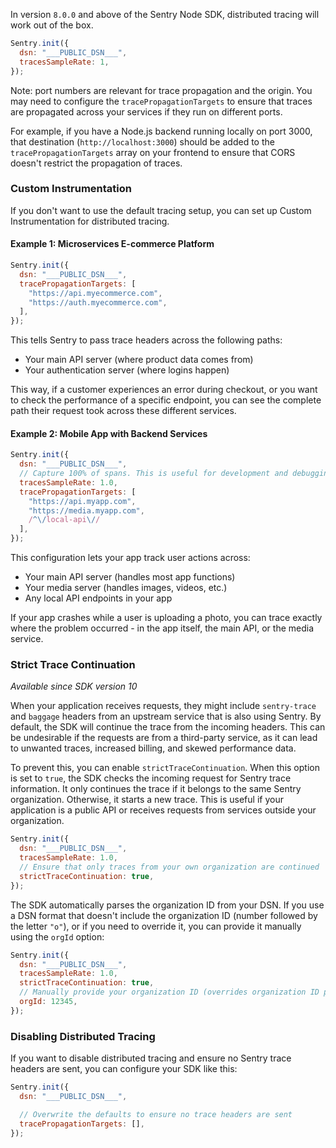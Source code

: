 In version `8.0.0` and above of the Sentry Node SDK, distributed tracing will work out of the box.


```javascript
Sentry.init({
  dsn: "___PUBLIC_DSN___",
  tracesSampleRate: 1,
});
```

<Alert>

Note: port numbers are relevant for trace propagation and the origin. You may need to configure the `tracePropagationTargets` to ensure that traces are propagated across your services if they run on different ports.

For example, if you have a Node.js backend running locally on port 3000, that destination (`http://localhost:3000`) should be added to the `tracePropagationTargets` array on your frontend to ensure that CORS doesn't restrict the propagation of traces.

</Alert>

### Custom Instrumentation

If you don't want to use the default tracing setup, you can set up <PlatformLink to="/tracing/trace-propagation/custom-instrumentation/">Custom Instrumentation</PlatformLink> for distributed tracing.

#### Example 1: Microservices E-commerce Platform

```javascript
Sentry.init({
  dsn: "___PUBLIC_DSN___",
  tracePropagationTargets: [
    "https://api.myecommerce.com",
    "https://auth.myecommerce.com",
  ],
});
```

This tells Sentry to pass trace headers across the following paths:

* Your main API server (where product data comes from)
* Your authentication server (where logins happen)

This way, if a customer experiences an error during checkout, or you want to check the performance of a specific endpoint, you can see the complete path their request took across these different services.

#### Example 2: Mobile App with Backend Services

```javascript
Sentry.init({
  dsn: "___PUBLIC_DSN___",
  // Capture 100% of spans. This is useful for development and debugging. Consider reducing in production or using traceSampler
  tracesSampleRate: 1.0,
  tracePropagationTargets: [
    "https://api.myapp.com",
    "https://media.myapp.com",
    /^\/local-api\//
  ],
});
```

This configuration lets your app track user actions across:

* Your main API server (handles most app functions)
* Your media server (handles images, videos, etc.)
* Any local API endpoints in your app

If your app crashes while a user is uploading a photo, you can trace exactly where the problem occurred - in the app itself, the main API, or the media service.

### Strict Trace Continuation

_Available since SDK version 10_

When your application receives requests, they might include `sentry-trace` and `baggage` headers from an upstream service that is also using Sentry.
By default, the SDK will continue the trace from the incoming headers. This can be undesirable if the requests are from a third-party service,
as it can lead to unwanted traces, increased billing, and skewed performance data.

To prevent this, you can enable `strictTraceContinuation`. When this option is set to `true`, the SDK checks the incoming request for Sentry trace information.
It only continues the trace if it belongs to the same Sentry organization. Otherwise, it starts a new trace.
This is useful if your application is a public API or receives requests from services outside your organization.

```javascript {5}
Sentry.init({
  dsn: "___PUBLIC_DSN___",
  tracesSampleRate: 1.0,
  // Ensure that only traces from your own organization are continued
  strictTraceContinuation: true,
});
```

The SDK automatically parses the organization ID from your DSN. If you use a DSN format that doesn't include the organization ID (number followed by the letter `"o"`), or if you need to override it, you can provide it manually using the `orgId` option:

```javascript {6}
Sentry.init({
  dsn: "___PUBLIC_DSN___",
  tracesSampleRate: 1.0,
  strictTraceContinuation: true,
  // Manually provide your organization ID (overrides organization ID parsed from DSN)
  orgId: 12345,
});
```

### Disabling Distributed Tracing

If you want to disable distributed tracing and ensure no Sentry trace headers are sent, you can configure your SDK like this:

```javascript
Sentry.init({
  dsn: "___PUBLIC_DSN___",

  // Overwrite the defaults to ensure no trace headers are sent
  tracePropagationTargets: [],
});
```
